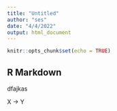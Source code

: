 ```yaml
---
title: "Untitled"
author: "ses"
date: "4/4/2022"
output: html_document
---
```


```r
knitr::opts_chunk$set(echo = TRUE)
```

## R Markdown


dfajkas


<script src="https://cdn.jsdelivr.net/npm/mermaid/dist/mermaid.min.js"></script>
<script>
  mermaid.initialize({ startOnLoad: true });
</script>



<div class="mermaid">
  X -> Y
</div>

